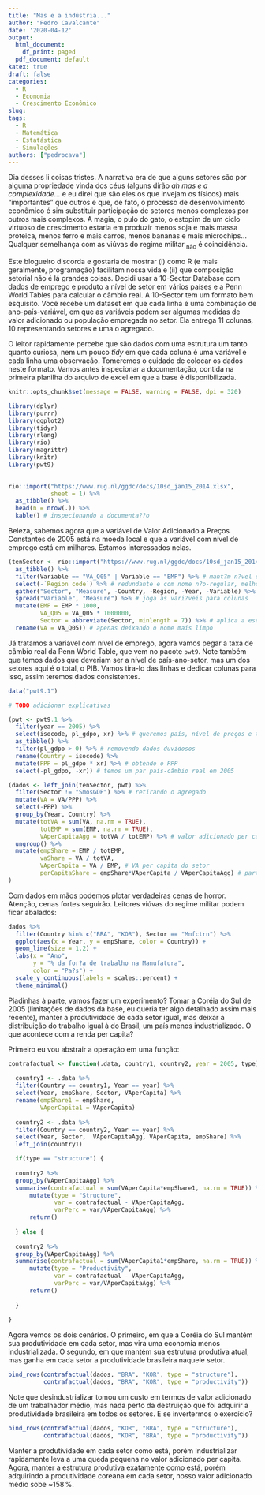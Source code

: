 ```yaml
---
title: "Mas e a indústria..."
author: "Pedro Cavalcante"
date: '2020-04-12'
output:
  html_document:
    df_print: paged
  pdf_document: default
katex: true
draft: false
categories:
  - R
  - Economia
  - Crescimento Econômico
slug: 
tags:
  - R
  - Matemática
  - Estatástica
  - Simulações
authors: ["pedrocava"]
---
```


Dia desses li coisas tristes. A narrativa era de que alguns setores são por alguma propriedade vinda dos céus (alguns dirão _ah mas e a complexidade..._ e eu direi que são eles os que invejam os físicos) mais "importantes" que outros e que, de fato, o processo de desenvolvimento econômico é sim substituir participação de setores menos complexos por outros mais complexos. A magia, o pulo do gato, o estopim de um ciclo virtuoso de crescimento estaria em produzir menos soja e mais massa proteica, menos ferro e mais carros, menos bananas e mais microchips... Qualquer semelhança com as viúvas do regime militar ~não~ é coincidência. 

Este blogueiro discorda e gostaria de mostrar (i) como R (e mais geralmente, programação) facilitam nossa vida e (ii) que composição setorial não é lá grandes coisas. Decidi usar a 10-Sector Database com dados de emprego e produto a nível de setor em vários países e a Penn World Tables para calcular o câmbio real. A 10-Sector tem um formato bem esquisito. Você recebe um dataset em que cada linha é uma combinação de ano-país-variável, em que as variáveis podem ser algumas medidas de valor adicionado ou população empregada no setor. Ela entrega 11 colunas, 10 representando setores e uma o agregado.

O leitor rapidamente percebe que são dados com uma estrutura um tanto quanto curiosa, nem um pouco _tidy_ em que cada coluna é uma variável e cada linha uma observação. Tomeremos o cuidado de colocar os dados neste formato. Vamos antes inspecionar a documentação, contida na primeira planilha do arquivo de excel em que a base é disponibilizada. 

```R

knitr::opts_chunk$set(message = FALSE, warning = FALSE, dpi = 320)

library(dplyr)
library(purrr)
library(ggplot2)
library(tidyr)
library(rlang)
library(rio)
library(magrittr)
library(knitr)
library(pwt9)
  

rio::import("https://www.rug.nl/ggdc/docs/10sd_jan15_2014.xlsx",
            sheet = 1) %>%
  as_tibble() %>%
  head(n = nrow(.)) %>%
  kable() # inspecionando a documenta??o

```

Beleza, sabemos agora que a variável de Valor Adicionado a Preços Constantes de 2005 está na moeda local e que a variável com nível de emprego está em milhares. Estamos interessados nelas. 

```R

(tenSector <- rio::import("https://www.rug.nl/ggdc/docs/10sd_jan15_2014.xlsx", sheet = 2) %>%
  as_tibble() %>%
  filter(Variable == "VA_Q05" | Variable == "EMP") %>% # mant?m n?vel de emprego e valor adicionado 
  select(-`Region code`) %>% # redundante e com nome n?o-regular, melhor tirar
  gather("Sector", "Measure", -Country, -Region, -Year, -Variable) %>% # traz colunas de setores para linhas
  spread("Variable", "Measure") %>% # joga as vari?veis para colunas
  mutate(EMP = EMP * 1000,
         VA_Q05 = VA_Q05 * 1000000,
         Sector = abbreviate(Sector, minlength = 7)) %>% # aplica a escala
  rename(VA = VA_Q05)) # apenas deixando o nome mais limpo

```

Já tratamos a variável com nível de emprego, agora vamos pegar a taxa de câmbio real da Penn World Table, que vem no pacote ``pwt9``. Note também que temos dados que deveriam ser a nível de país-ano-setor, mas um dos setores aqui é o total, o PIB. Vamos tira-lo das linhas e dedicar colunas para isso, assim teremos dados consistentes.

```R

data("pwt9.1")

# TODO adicionar explicativas

(pwt <- pwt9.1 %>%
  filter(year == 2005) %>% 
  select(isocode, pl_gdpo, xr) %>% # queremos país, nível de preços e taxa de câmbio 
  as_tibble() %>%
  filter(pl_gdpo > 0) %>% # removendo dados duvidosos
  rename(Country = isocode) %>%
  mutate(PPP = pl_gdpo * xr) %>% # obtendo o PPP 
  select(-pl_gdpo, -xr)) # temos um par país-câmbio real em 2005

(dados <- left_join(tenSector, pwt) %>%
  filter(Sector != "SmosGDP") %>% # retirando o agregado
  mutate(VA = VA/PPP) %>% 
  select(-PPP) %>%
  group_by(Year, Country) %>%
  mutate(totVA = sum(VA, na.rm = TRUE),
         totEMP = sum(EMP, na.rm = TRUE),
         VAperCapitaAgg = totVA / totEMP) %>% # valor adicionado per capita AGREGADO
  ungroup() %>%
  mutate(empShare = EMP / totEMP,
         vaShare = VA / totVA,
         VAperCapita = VA / EMP, # VA per capita do setor
         perCapitaShare = empShare*VAperCapita / VAperCapitaAgg) # partilha no VA per capita agregado do setor
)  
```

Com dados em mãos podemos plotar verdadeiras cenas de horror. Atenção, cenas fortes seguirão. Leitores viúvas do regime militar podem ficar abalados:

```R
dados %>%
  filter(Country %in% c("BRA", "KOR"), Sector == "Mnfctrn") %>%
  ggplot(aes(x = Year, y = empShare, color = Country)) +
  geom_line(size = 1.2) +
  labs(x = "Ano",
       y = "% da for?a de trabalho na Manufatura",
       color = "Pa?s") +
  scale_y_continuous(labels = scales::percent) +
  theme_minimal()
```


Piadinhas à parte, vamos fazer um experimento? Tomar a Coréia do Sul de 2005 (limitações de dados da base, eu queria ter algo detalhado assim mais recente), manter a produtividade de cada setor igual, mas deixar a distribuição do trabalho igual à do Brasil, um país menos industrializado. O que acontece com a renda per capita?

Primeiro eu vou abstrair a operação em uma função:

```R

contrafactual <- function(.data, country1, country2, year = 2005, type) {
  
  country1 <- .data %>%
  filter(Country == country1, Year == year) %>%
  select(Year, empShare, Sector, VAperCapita) %>%
  rename(empShare1 = empShare,
         VAperCapita1 = VAperCapita)
  
  country2 <- .data %>%
  filter(Country == country2, Year == year) %>%
  select(Year, Sector,  VAperCapitaAgg, VAperCapita, empShare) %>%
  left_join(country1)

  if(type == "structure") {
    
  country2 %>%
  group_by(VAperCapitaAgg) %>%
  summarise(contrafactual = sum(VAperCapita*empShare1, na.rm = TRUE)) %>%
      mutate(type = "Structure",
             var = contrafactual - VAperCapitaAgg,
             varPerc = var/VAperCapitaAgg) %>%
      return()
    
  } else {
    
  country2 %>%
  group_by(VAperCapitaAgg) %>%
  summarise(contrafactual = sum(VAperCapita1*empShare, na.rm = TRUE)) %>%
      mutate(type = "Productivity",
             var = contrafactual - VAperCapitaAgg,
             varPerc = var/VAperCapitaAgg) %>%
      return()
    
  }
  
}

```


Agora vemos os dois cenários. O primeiro, em que a Coréia do Sul mantém sua produtividade em cada setor, mas vira uma economia menos industrializada. O segundo, em que mantém sua estrutura produtiva atual, mas ganha em cada setor a produtividade brasileira naquele setor.

```R

bind_rows(contrafactual(dados, "BRA", "KOR", type = "structure"),
          contrafactual(dados, "BRA", "KOR", type = "productivity"))

```

Note que desindustrializar tomou um custo em termos de valor adicionado de um trabalhador médio, mas nada perto da destruição que foi adquirir a produtividade brasileira em todos os setores. E se invertermos o exercício?

```R
bind_rows(contrafactual(dados, "KOR", "BRA", type = "structure"),
          contrafactual(dados, "KOR", "BRA", type = "productivity"))
```


Manter a produtividade em cada setor como está, porém industrializar rapidamente leva a uma queda pequena no valor adicionado per capita. Agora, manter a estrutura produtiva exatamente como está, porém adquirindo a produtividade coreana em cada setor, nosso valor adicionado médio sobe ~$158 \,\%$. 


